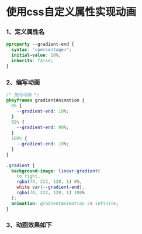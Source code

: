 # 使用css自定义属性实现动画

### 1、定义属性名

```css filename="style.css"
@property --gradient-end {
  syntax: '<percentage>';
  initial-value: 10%;
  inherits: false;
}
```

### 2、编写动画

```css filename="style.css"
/* 抛光动画 */
@keyframes gradientAnimation {
  0% {
    --gradient-end: 10%;
  }
  50% {
    --gradient-end: 90%;
  }
  100% {
    --gradient-end: 10%;
  }
}

.gradient {
  background-image: linear-gradient(
    to right,
    rgba(74, 222, 128, 1) 0%,
    white var(--gradient-end),
    rgba(74, 222, 128, 1) 100%
  );
  animation: gradientAnimation 2s infinite;
}
```

### 3、动画效果如下

<div className={`gradient mt-2 h-2 w-[400px]`}></div>
